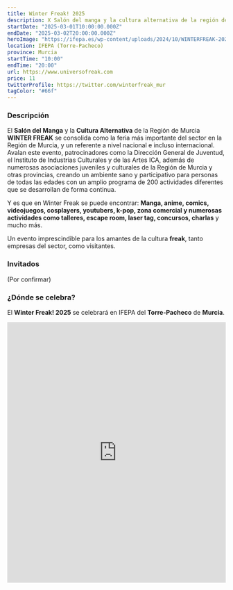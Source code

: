 ```yaml
---
title: Winter Freak! 2025
description: X Salón del manga y la cultura alternativa de la región de Murcia
startDate: "2025-03-01T10:00:00.000Z"
endDate: "2025-03-02T20:00:00.000Z"
heroImage: "https://ifepa.es/wp-content/uploads/2024/10/WINTERFREAK-2025-_MAQUETADO_-scaled.webp"
location: IFEPA (Torre-Pacheco)
province: Murcia
startTime: "10:00"
endTime: "20:00"
url: https://www.universofreak.com
price: 11
twitterProfile: https://twitter.com/winterfreak_mur
tagColor: "#66f"
---
```


### Descripción
El **Salón del Manga** y la **Cultura Alternativa** de la Región de Murcia **WINTER FREAK** se consolida como la feria más importante del sector en la Región de Murcia, y un referente a nivel nacional e incluso internacional. Avalan este evento, patrocinadores como la Dirección General de Juventud, el Instituto de Industrias Culturales y de las Artes ICA, además de numerosas asociaciones juveniles y culturales de la Región de Murcia y otras provincias, creando un ambiente sano y participativo para personas de todas las edades con un amplio programa de 200 actividades diferentes que se desarrollan de forma continua.

Y es que en Winter Freak se puede encontrar: **Manga, anime, comics, videojuegos, cosplayers, youtubers, k-pop, zona comercial y numerosas actividades como talleres, escape room, laser tag, concursos, charlas** y mucho más.

Un evento imprescindible para los amantes de la cultura **freak**, tanto empresas del sector, como visitantes.

### Invitados

(Por confirmar)

### ¿Dónde se celebra?

El **Winter Freak! 2025** se celebrará en IFEPA del **Torre-Pacheco** de **Murcia**.

<iframe src="https://www.google.com/maps/embed?pb=!1m18!1m12!1m3!1d3155.2661137942123!2d-0.9683490883035224!3d37.73690071422353!2m3!1f0!2f0!3f0!3m2!1i1024!2i768!4f13.1!3m3!1m2!1s0xd636c1590866a25%3A0x7113deb98dcd845f!2sIfepa!5e0!3m2!1ses!2ses!4v1732891393329!5m2!1ses!2ses" width="100%" height="600" style="border:0;" allowfullscreen="" loading="lazy" referrerpolicy="no-referrer-when-downgrade"></iframe>

